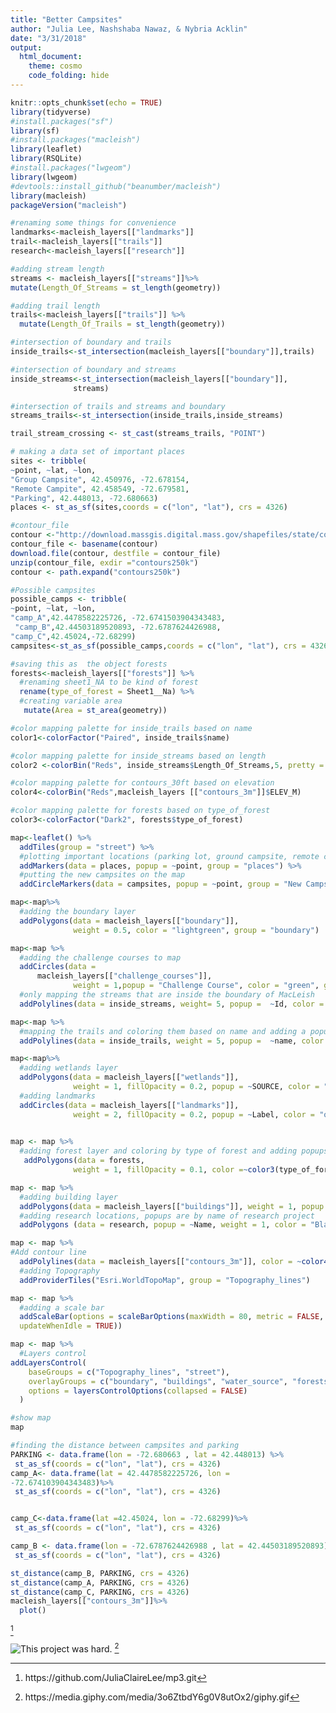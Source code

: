 ```yaml
---
title: "Better Campsites"
author: "Julia Lee, Nashshaba Nawaz, & Nybria Acklin"
date: "3/31/2018"
output: 
  html_document:
    theme: cosmo 
    code_folding: hide
---
```

```r
knitr::opts_chunk$set(echo = TRUE)
library(tidyverse)
#install.packages("sf")
library(sf)
#install.packages("macleish")
library(leaflet)
library(RSQLite)
#install.packages("lwgeom")
library(lwgeom)
#devtools::install_github("beanumber/macleish")
library(macleish)
packageVersion("macleish")

```

```r
#renaming some things for convenience
landmarks<-macleish_layers[["landmarks"]]
trail<-macleish_layers[["trails"]]
research<-macleish_layers[["research"]]
```

```r
#adding stream length
streams <- macleish_layers[["streams"]]%>%
mutate(Length_Of_Streams = st_length(geometry))
```

```r
#adding trail length
trails<-macleish_layers[["trails"]] %>%
  mutate(Length_Of_Trails = st_length(geometry))

#intersection of boundary and trails
inside_trails<-st_intersection(macleish_layers[["boundary"]],trails)
```

```r
#intersection of boundary and streams
inside_streams<-st_intersection(macleish_layers[["boundary"]],
              streams)
```

```r
#intersection of trails and streams and boundary 
streams_trails<-st_intersection(inside_trails,inside_streams)

trail_stream_crossing <- st_cast(streams_trails, "POINT")
```

```r
# making a data set of important places
sites <- tribble(
~point, ~lat, ~lon,
"Group Campsite", 42.450976, -72.678154,
"Remote Campite", 42.458549, -72.679581,
"Parking", 42.448013, -72.680663)
places <- st_as_sf(sites,coords = c("lon", "lat"), crs = 4326)
```

```r
#contour_file 
contour <-"http://download.massgis.digital.mass.gov/shapefiles/state/contours250k.zip"
contour_file <- basename(contour)
download.file(contour, destfile = contour_file)
unzip(contour_file, exdir ="contours250k")
contour <- path.expand("contours250k")

```

```r
#Possible campsites
possible_camps <- tribble(
~point, ~lat, ~lon,
"camp_A",42.4478582225726, -72.6741503904343483,
 "camp_B",42.44503189520893, -72.6787624426988,
"camp_C",42.45024,-72.68299)
campsites<-st_as_sf(possible_camps,coords = c("lon", "lat"), crs = 4326)
```

```r
#saving this as  the object forests
forests<-macleish_layers[["forests"]] %>%
  #renaming sheet1_NA to be kind of forest
  rename(type_of_forest = Sheet1__Na) %>%
  #creating variable area 
   mutate(Area = st_area(geometry))
```

```r
#color mapping palette for inside_trails based on name
color1<-colorFactor("Paired", inside_trails$name)

#color mapping palette for inside_streams based on length 
color2 <-colorBin("Reds", inside_streams$Length_Of_Streams,5, pretty = FALSE)

#color mapping palette for contours_30ft based on elevation
color4<-colorBin("Reds",macleish_layers [["contours_3m"]]$ELEV_M)

#color mapping palette for forests based on type_of_forest
color3<-colorFactor("Dark2", forests$type_of_forest)

```

```r
map<-leaflet() %>%
  addTiles(group = "street") %>%
  #plotting important locations (parking lot, ground campsite, remote campsite)
  addMarkers(data = places, popup = ~point, group = "places") %>%
  #putting the new campsites on the map 
  addCircleMarkers(data = campsites, popup = ~point, group = "New Campsites") 
```

```r
map<-map%>%
  #adding the boundary layer 
  addPolygons(data = macleish_layers[["boundary"]], 
              weight = 0.5, color = "lightgreen", group = "boundary") 
```

```r
map<-map %>% 
  #adding the challenge courses to map      
  addCircles(data =
      macleish_layers[["challenge_courses"]], 
              weight = 1,popup = "Challenge Course", color = "green", group = "challenge_course") %>%
  #only mapping the streams that are inside the boundary of MacLeish
  addPolylines(data = inside_streams, weight= 5, popup =  ~Id, color = "Gray", group = "water_source") 
```

```r
map<-map %>%
  #mapping the trails and coloring them based on name and adding a popup to show the name of each trail by clicking on it
  addPolylines(data = inside_trails, weight = 5, popup =  ~name, color = ~color1(name), group = "trail") 
```


```r
map<-map%>%
  #adding wetlands layer
  addPolygons(data = macleish_layers[["wetlands"]], 
              weight = 1, fillOpacity = 0.2, popup = ~SOURCE, color = "dodgerblue", group = "water_source") %>%
  #adding landmarks
  addCircles(data = macleish_layers[["landmarks"]], 
              weight = 2, fillOpacity = 0.2, popup = ~Label, color = "orange", group = "landmark") 
  
```


```r
map <- map %>%
  #adding forest layer and coloring by type of forest and adding popups that tell the map user what kind of forest
   addPolygons(data = forests, 
              weight = 1, fillOpacity = 0.1, color =~color3(type_of_forest), popup = ~type_of_forest, group = "forests")
```


```r
map <- map %>%
  #adding building layer
  addPolygons(data = macleish_layers[["buildings"]], weight = 1, popup = ~name, group = "buildings") %>%
  #adding research locations, popups are by name of research project
  addPolygons (data = research, popup = ~Name, weight = 1, color = "Black", group = "research") 
```


```r
map <- map %>%
#Add contour line
  addPolylines(data = macleish_layers[["contours_3m"]], color = ~color4(ELEV_M), weight = 0.75, group ="contour" ) %>%
  #adding Topography 
  addProviderTiles("Esri.WorldTopoMap", group = "Topography_lines") 
```


```r
map <- map %>%
  #adding a scale bar 
  addScaleBar(options = scaleBarOptions(maxWidth = 80, metric = FALSE, imperial = TRUE,
  updateWhenIdle = TRUE)) 
```


```r
map <- map %>%
  #Layers control
addLayersControl(
    baseGroups = c("Topography_lines", "street"),
    overlayGroups = c("boundary", "buildings", "water_source", "forests","landmark","challenge_course","trail", "contour", "research", "New Campsites", "places"),
    options = layersControlOptions(collapsed = FALSE)
  ) 
```


```r
#show map
map 
```

```r
#finding the distance between campsites and parking
PARKING <- data.frame(lon = -72.680663 , lat = 42.448013) %>% 
 st_as_sf(coords = c("lon", "lat"), crs = 4326)
camp_A<- data.frame(lat = 42.4478582225726, lon =
-72.674103904343483)%>% 
 st_as_sf(coords = c("lon", "lat"), crs = 4326)


camp_C<-data.frame(lat =42.45024, lon = -72.68299)%>% 
 st_as_sf(coords = c("lon", "lat"), crs = 4326)

camp_B <- data.frame(lon = -72.6787624426988 , lat = 42.44503189520893) %>% 
 st_as_sf(coords = c("lon", "lat"), crs = 4326)

st_distance(camp_B, PARKING, crs = 4326)
st_distance(camp_A, PARKING, crs = 4326)
st_distance(camp_C, PARKING, crs = 4326)
macleish_layers[["contours_3m"]]%>%
  plot()
```
^[https://github.com/JuliaClaireLee/mp3.git]

![This project was hard.](https://media.giphy.com/media/3o6ZtbdY6g0V8utOx2/giphy.gif)
^[https://media.giphy.com/media/3o6ZtbdY6g0V8utOx2/giphy.gif]




